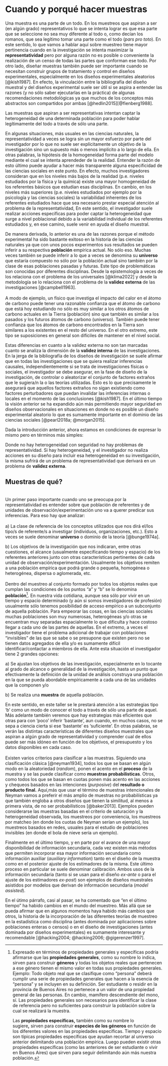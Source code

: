 # Cuando y porqué hacer muestras

Una muestra es una parte de un todo. En los muestreos que aspiran a ser (en algún grado) representativos lo que se intenta lograr es que esa parte que se seleccione no sea muy diferente al todo o, como decían los romanos, que sea legítimo tomar una parte como el todo (*pars pro toto*). En este sentido, lo que vamos a hablar aquí sobre muestreo tiene mayor pertinencia cuando en la investigación se intenta maximizar la **representatividad** pero por alguna razón no es posible o conveniente la realización de un censo de todas las partes que conforman ese todo. Por otro lado, diseñar muestras también puede ser importante cuando se necesitan construir grupos de tratamiento y control en diseños experimentales, especialmente en los diseños experimentales aleatorios [@kish1987]. En efecto, la vinculación entre la bibliografía del diseño muestral y del diseños experimental suele ser útil si se aspira a entender las razones (y no sólo saber ejecutarlas en la práctica) de algunas recomendaciones metodológicas ya que muchos de los conceptos más abstractos son compartidos por ambas [@hedlin2015][@fienberg1988].

::: callout-note
Las muestras que aspiran a ser representativas intentan captar la heterogeneidad de una determinada población para poder hablar legítimamente del todo a través de sólo una parte.
:::

En algunas situaciones, más usuales en las ciencias naturales, la representatividad a veces se logra sin un mayor esfuerzo por parte del investigador por lo que no suele ser explícitamente un objetivo de la investigación sino un supuesto más o menos implícito a lo largo de ella. En otras palabras, la hipótesis de la homogeneidad forma parte del modelo mediante el cual se intenta aprendeder de la realidad. Entender la razón de esto último puede ayudar a hacer más transparente alguna especificidad de las ciencias sociales en este punto. En efecto, muchos investigadores consideran que en los niveles más bajos de la realidad (p.e. niveles estudiados por la física y la química) existe una mayor homogeneidad de los referentes básicos que estudian esas disciplinas. En cambio, en los niveles más superiores (p.e. niveles estudiados por ejemplo por la psicología y las ciencias sociales) la variabilidad inherentes de los referentes estudiados hace que sea necesario prestar especial atención al problema de la representatividad, En este sentido, el investigador suele realizar acciones específicas para poder captar la heterogeneidad que surge a nivel poblacional debido a la variabilidad individual de los referentes estudiados y, en ese camino, suele venir en ayuda el diseño muestral.

De manera derivada, lo anterior es una de las razones porque el método experimental ha sido bastante exitoso en la historia de las ciencias naturales ya que con unos pocos experimentos sus resultados se pueden inferir a su respectiva **población** empírica actual. No sólo eso. Muchas veces también se puede inferir a lo que a veces se denomina su **universo** que estaría compuesto no sólo por la población actual sino también por la clase de esas poblaciones pasadas y futuras. Este tipo de problemáticas son conocidas por diferentes disciplinas. Desde la epistemología a veces de los relaciona con el problema de los universales [@klima2022] y desde la metodología se lo relaciona con el problema de la **validez externa** de las investigaciones [@campbell1963].\
\
A modo de ejemplo, un físico que investiga el impacto del calor en el átomo de carbono puede tener una razonable confianza que el átomo de carbono que está hoy estudiando no sólo es muy similar a los otros átomos de carbono actuales en la Tierra (población) sino que también es similar a los pasados y los futuros átomos de carbono (universo). También puede tener confianza que los átomos de carbono encontrados en la Tierra son similares a los existentes en el resto del universo. En el otro extremo, este tipo se suposiciones en general son difíciles de mantener en el nivel social.

Estas diferencias en cuanto a la validez externa no son tan marcadas cuanto se analiza la dimensión de la **validez interna** de las investigaciones. En la jerga de la bibliografía de los diseños de investigación se suele afirmar que en todas las investigaciones que se quiera realizar inferencias causales, independientemente si se trata de investigaciones físicas o sociales, el investigador se debe asegurar, en la fase de diseño de la investigación, de controlar o aleatorizar el conjunto de factores extraños que le sugiera/n la o las teorías utilizadas. Esto es lo que precisamente le asegurará que aquellos factores extraños no sigan existiendo como factores perturbadores que puedan invalidar las inferencias internas o locales en el momento de las conclusiones [@kish1987]. En el último tiempo la visión anterior se ha expandido aún más permitiendo mayor seguridad en diseños observacionales en situaciones en donde no es posible un diseño experimental aleatorio lo que es sumamente importante en el dominio de las ciencias sociales [@pearl2018a; @morgan2015].

Dada la introducción anterior, ahora estamos en condiciones de expresar lo mismo pero en términos más simples:

::: callout-note
Donde no hay heterogeneidad con seguridad no hay problemas de representatividad. Si hay heterogeneidad, y el investigador no realiza acciones en su diseño para incluir esa heterogeneidad en su investigación, la misma sufrirá de un problema de representatividad que derivará en un problema de **validez externa**.
:::

## Muestras de qué?

\
Un primer paso importante cuando uno se preocupa por la representatividad es entender sobre que población de referentes y de unidades de observación/experimentación uno va a querer predicar sus inferencias. Para eso hay que analizar: \
\
a) La clase de referencia de los conceptos utilizados que nos dirá el/los tipo/s de referente/s a investigar (individuos, organizaciones, etc.). Esto a veces se suele denominar **universo** o dominio de la teoría [@bunge1974a].

b\) Los objetivos de la investigación que nos indicaran, entre otras cuestiones, el alcance (usualmente especificando tiempo y espacio) de los referentes anteriores junto con otras características pertinentes de cada unidad de observación/experimentación. Usualmente los objetivos remiten a una población empírica que podrá grande o pequeña, homogénea o heterogénea, dispersa o aglomerada, etc. \
\
Dentro del muestreo al conjunto formado por todos los objetos reales que cumplan las condiciones de los puntos "a" y "b" se lo denomina **población**[^muestras-1]. En nuestra vida cotidiana, aunque sea sólo por vivir en un tiempo y espacio determinado (y aún si somos investigadores de profesión) usualmente sólo tenemos posibilidad de acceso empírico a un subconjunto de aquella población. Para empeorar las cosas, en las ciencias sociales muchas poblaciones son muy numerosas, heterogéneas y/o otras se encuentran muy separadas espacialmente lo que dificulta y hace costoso llegar a cada uno de las partes de aquellas. En el extremo, a veces el investigador tiene el problema adicional de trabajar con poblaciones "invisibles" de las que se sabe o se presupone que existen pero no se tienen datos agregados de ella y/o es sumamente difícil identificar/contactar a miembros de ella. Ante esta situación el investigador tiene 2 grandes opciones:

a\) Se ajustan los objetivos de las investigación, especialmente en lo tocante al grado de alcance o generalidad de la investigación, hasta un punto que efectivamente la definición de la unidad de análisis construya una población en la que se pueda abordable empíricamente a cada una de las unidades que la componen y/o

b\) Se realiza una **muestra** de aquella población.

En este sentido, en este taller se le prestará atención a las estrategias tipo ‘b’ como un modo de conocer el todo a través de sólo una parte de aquel. Más adelante también veremos que hay estrategias más eficientes que otras para con ‘poco’ inferir ‘bastante’, aun cuando, en muchos casos, no se sepa a ciencia cierta si ese ‘bastante’ es ‘suficiente’. En otras palabras, se verán las distintas características de diferentes diseños muestrales que aspiran a algún grado de representatividad y comprender cual de ellos puede ser más idóneo en función de los objetivos, el presupuesto y los datos disponibles en cada caso. \
\
Existen varios criterios para clasificar a las muestras. Siguiendo una clasificación clásica [@neyman1934], todos los que se basan en algún modo en la aleatoriedad (*random*), ponen el acento en el **proceso** de la muestra y se las puede clasificar como **muestras probabilísticas**. Otros, como todos los que se basan en cuotas ponen más acento en las acciones y chequeos basados en las intenciones (*purposive*) del **resultado o producto final.** Aquí,más que usar el término de muestras intencionales de Neyman vamos a preferir el más amplio de muestras no probabilísticas ya que también engloba a otros diseños que tienen la similitud, al menos a primera vista, de no ser probabilísticos [@baker2013]. Ejemplos pueden considerarse las muestras basadas en el criterio de saturación y la heterogeneidad observada, los muestreos por conveniencia, los muestreos por matcheo (en donde los cuotas de Neyman serían un ejemplo), los muestreos basados en redes, usuales para el estudio de poblaciones invisibles (en donde el bola de nieve sería un ejemplo).

Finalmente en el último tiempo, y en parte por el avance de una mayor disponibilidad de información secundaria, cada vez existen más métodos que permiten incorporar esa mayor información secundaria como información auxiliar (*auxiliary information*) tanto en el diseño de la muestra como en el posterior ajuste de los estimadores de la misma. Este último proceso en particular se suele denominar calibración. Ambos usos de la información secundaria (tanto si se usan para el diseño *ex-ante* o para el ajuste de los estimadores *ex-post*) son ejemplos de diseños muestrales asistidos por modelos que derivan de información secundaria (*model assisted*).

En el útimo párrafo, casi al pasar, se ha comentado que "en el último tiempo" ha habido cambios en el mundo del muestreo. Más allá que se pueda afirmar que en algunos momentos haya habido más cambios que otros, la historia de la incorporación de las diferentes teorías de muestreo en la estadística como disciplina (antes dominada por aplicaciones sobre poblaciones enteras o censos) o en el diseño de investigaciones (antes dominada por diseños experimentales) es sumamente interesante y recomendable [@hacking2004; @hacking2006; @gigerenzer1997].

[^muestras-1]: Expresado en términos de propiedades generales y específicas podría afirmarse que las **propiedades generales**, como su nombre lo indica, sirven para construir **géneros** y todas los objetos reales que pertenecen a ese género tienen el mismo valor en todas sus propiedades generales. Ejemplo: Todo objeto real que se clasifique como "persona" deberá cumplir una serie de propiedades generales que hacen a la esencia de "persona" y se incluyen en su definición. Ser estudiante o residir en la provincia de Buenos Aires no pertenece a un valor de una propiedad general de las personas. En cambio, mamífero descendiente del mono, sí. Las propiedades generales son necesarios para identificar la clase de referencia pero no suficientes para construir la población sobre la cual se realizará la muestra. 

    Las **propiedades específicas,** también como su nombre lo sugiere**,** sirven para construir **especies de los géneros** en función de los diferentes valores en las propiedades específicas. Tiempo y espacio son típicas propiedades específicas que ayudan recortar al universo anterior delimitando una población empírica. Luego pueden existir otras propiedades específicas (como las anteriores de ser estudiante o vivir en Buenos Aires) que sirven para seguir delimitando aún más nuestra población.
